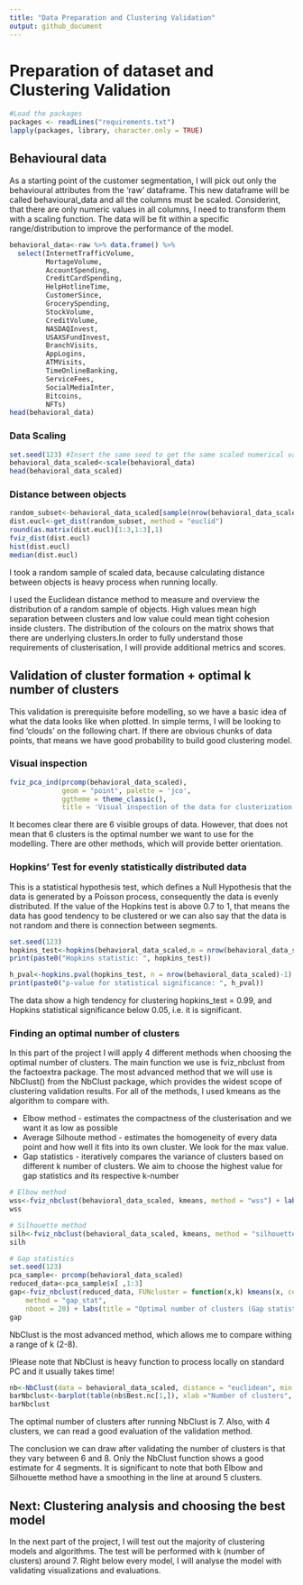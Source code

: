 ```yaml
---
title: "Data Preparation and Clustering Validation"
output: github_document
---
```


# Preparation of dataset and Clustering Validation

```r
#Load the packages
packages <- readLines("requirements.txt")
lapply(packages, library, character.only = TRUE)
```

## Behavioural data

As a starting point of the customer segmentation, I will pick out only the behavioural attributes from the 'raw' dataframe. This new dataframe will be called behavioural_data and all the columns must be scaled. Considerint, that there are only numeric values in all columns, I need to transform them with a scaling function. The data will be fit within a specific range/distribution to improve the performance of the model.
```r
behavioral_data<-raw %>% data.frame() %>% 
  select(InternetTrafficVolume,
         MortageVolume,
         AccountSpending,
         CreditCardSpending,
         HelpHotlineTime,
         CustomerSince,
         GrocerySpending,
         StockVolume,
         CreditVolume,
         NASDAQInvest,
         USAXSFundInvest,
         BranchVisits,
         AppLogins,
         ATMVisits,
         TimeOnlineBanking,
         ServiceFees,
         SocialMediaInter,
         Bitcoins,
         NFTs)
head(behavioral_data)
```
### Data Scaling

```r
set.seed(123) #Insert the same seed to get the same scaled numerical values
behavioral_data_scaled<-scale(behavioral_data)
head(behavioral_data_scaled)
```
### Distance between objects

```r
random_subset<-behavioral_data_scaled[sample(nrow(behavioral_data_scaled),1000), ]
dist.eucl<-get_dist(random_subset, method = "euclid")
round(as.matrix(dist.eucl)[1:3,1:3],1)
fviz_dist(dist.eucl)
hist(dist.eucl)
median(dist.eucl)
```
I took a random sample of scaled data, because calculating distance between objects is heavy process when running locally.

I used the Euclidean distance method to measure and overview the distribution of a random sample of objects. High values mean high separation between clusters and low value could mean tight cohesion inside clusters. The distribution of the colours on the matrix shows that there are underlying clusters.In order to fully understand those requirements of clusterisation, I will provide additional metrics and scores.

## Validation of cluster formation + optimal k number of clusters

This validation is prerequisite before modelling, so we have a basic idea of what the data looks like when plotted. In simple terms, I will be looking to find 'clouds' on the following chart. If there are obvious chunks of data points, that means we have good probability to build good clustering model.

### Visual inspection
```r
fviz_pca_ind(prcomp(behavioral_data_scaled),
             geom = "point", palette = 'jco',
             ggtheme = theme_classic(),
             title = 'Visual inspection of the data for clusterization')
```
It becomes clear there are 6 visible groups of data. However, that does not mean that 6 clusters is the optimal number we want to use for the modelling. There are other methods, which will provide better orientation.

### Hopkins' Test for evenly statistically distributed data
This is a statistical hypothesis test, which defines a Null Hypothesis that the data is generated by a Poisson process, consequently the data is evenly distributed. If the value of the Hopkins test is above 0.7 to 1, that means the data has good tendency to be clustered or we can also say that the data is not random and there is connection between segments.
```r
set.seed(123)
hopkins_test<-hopkins(behavioral_data_scaled,m = nrow(behavioral_data_scaled)-1)
print(paste0("Hopkins statistic: ", hopkins_test))

h_pval<-hopkins.pval(hopkins_test, n = nrow(behavioral_data_scaled)-1)
print(paste0("p-value for statistical significance: ", h_pval))
```
The data show a high tendency for clustering hopkins_test = 0.99, and Hopkins statistical significance below 0.05, i.e. it is significant.

### Finding an optimal number of clusters

In this part of the project I will apply 4 different methods when choosing the optimal number of clusters. The main function we use is fviz_nbclust from the factoextra package. The most advanced method that we will use is NbClust() from the NbClust package, which provides the widest scope of clustering validation results. For all of the methods, I used kmeans as the algorithm to compare with.

- Elbow method - estimates the compactness of the clusterisation and we want it as low as possible
- Average Silhoute method - estimates the homogeneity of every data point and how well it fits into its own cluster. We look for the max value.
- Gap statistics - iteratively compares the variance of clusters based on different k number of clusters. We aim to choose the highest value for gap statistics and its respective k-number

```r
# Elbow method
wss<-fviz_nbclust(behavioral_data_scaled, kmeans, method = "wss") + labs(title = "Optimal number of clusters (Elbow method)")
wss

# Silhouette method
silh<-fviz_nbclust(behavioral_data_scaled, kmeans, method = "silhouette") +labs(title = "Optimal number of clusters (Silhouette method)")
silh

# Gap statistics
set.seed(123)
pca_sample<- prcomp(behavioral_data_scaled)
reduced_data<-pca_sample$x[ ,1:3]
gap<-fviz_nbclust(reduced_data, FUNcluster = function(x,k) kmeans(x, centers = k, nstart = 10, iter.max = 100), 
    method = "gap_stat", 
    nboot = 20) + labs(title = "Optimal number of clusters (Gap statistics)")
gap
```
NbClust is the most advanced method, which allows me to compare withing a range of k (2-8).

!Please note that NbClust is heavy function to process locally on standard PC and it usually takes time!
```r
nb<-NbClust(data = behavioral_data_scaled, distance = "euclidean", min.nc = 2, max.nc = 8, method = "kmeans") #Pick min and max number of clusters.
barNbclust<-barplot(table(nb$Best.nc[1,]), xlab ="Number of clusters", ylab = "Number of criterias")
barNbclust
```
The optimal number of clusters after running NbClust is 7. Also, with 4 clusters, we can read a good evaluation of the validation method.

The conclusion we can draw after validating the number of clusters is that they vary between 6 and 8. Only the NbClust function shows a good estimate for 4 segments. It is significant to note that both Elbow and Silhouette method have a smoothing in the line at around 5 clusters.

## Next: Clustering analysis and choosing the best model
In the next part of the project, I will test out the majority of clustering models and algorithms. The test will be performed with k (number of clusters) around 7. Right below every model, I will analyse the model with validating visualizations and evaluations.